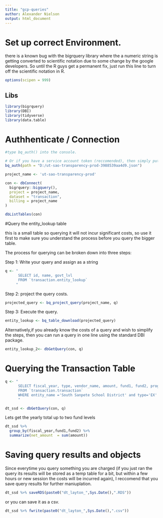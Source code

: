 ---
title: "gcp-queries"
author: Alexander Nielson
output: html_document
---

# Set up correct Environment.

there is a known bug with the bigrquery library where the a numeric string is getting converted to scientific notation due to some change by the google developers. So until the R guys get a permanent fix, just run this line to turn off the scientific notation in R. 

```{r}
options(scipen = 999)
```

## Libs
```{r}
library(bigrquery)
library(DBI)
library(tidyverse)
library(data.table)
```

# Authhenticate / Connection
```{r}
#type bq_auth() into the console.

# Or if you have a service account token (reccomended), then simply put in the key path.
bq_auth(path = "D:/ut-sao-transparency-prod-3988539aa4d9.json")

project_name <- 'ut-sao-transparency-prod'

con <- dbConnect(
  bigrquery::bigquery(),
  project = project_name,
  dataset = "transaction",
  billing = project_name
)
```

```{r}
dbListTables(con)
```


#Query the entity_lookup table

this is a small table so querying it will not incur significant costs, so use it first to make sure you understand the process before you query the bigger table.

The process for querying can be broken down into three steps:

Step 1: Write your query  and assign as a string
```{r}
q <- "
      SELECT id, name, govt_lvl
      FROM `transaction.entity_lookup`
     "
```

Step 2: project the query costs. 
```{r}
projected_query <- bq_project_query(project_name, q)
```

Step 3: Execute the query.
```{r}
entity_lookup <- bq_table_download(projected_query)
```

Alternatively,if you already know the costs of a query and wish to simplify the steps, then you can run a query in one line using the standard DBI package.

```{r}
entity_lookup_2<- dbGetQuery(con, q)
```

# Querying the Transaction Table

```{r}
q <- "
      SELECT fiscal_year, type, vendor_name, amount, fund1, fund2, program1, program2, function1, function2
      FROM `transaction.transaction`
      WHERE entity_name ='South Sanpete School District' and type='EX'
      "
```

```{r}
dt_ssd <- dbGetQuery(con, q)
```

Lets get the yearly total up to two fund levels
```{r}
dt_ssd %>%
  group_by(fiscal_year,fund1,fund2) %>% 
  summarize(net_amount  = sum(amount))
```




# Saving query results and objects

Since everytime you query something you are charged (if you just ran the query its results will be stored as a temp table for a bit, but within a few hours or new session the costs will be incurred again), I reccomend that you save query results for further maniuplation.
```{r}
dt_ssd %>% saveRDS(paste0("dt_layton_",Sys.Date(),".RDS"))
```
or you can save it as a csv.

```{r}
dt_ssd %>% fwrite(paste0("dt_layton_",Sys.Date(),".csv"))
```



